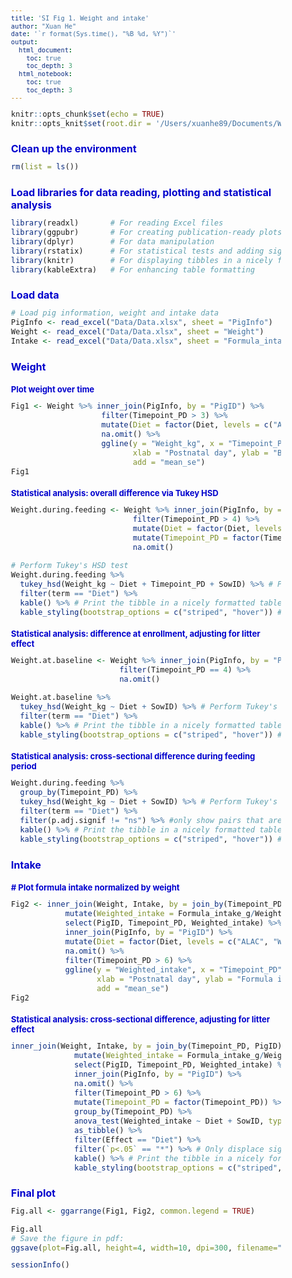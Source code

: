 ```yaml
---
title: 'SI Fig 1. Weight and intake'
author: "Xuan He"
date: '`r format(Sys.time(), "%B %d, %Y")`'
output:
  html_document: 
    toc: true
    toc_depth: 3
  html_notebook: 
    toc: true
    toc_depth: 3
---
```

<style type="text/css">
body{ /* Normal  */ font-size: 12px;}
td {  /* Table  */ font-size: 10px;}
h1.title {font-size: 22px; color: DarkRed; font-style: bold;}
h1 { /* Header 1 */ font-size: 16px; color: mediumblue; font-style: bold;}
h2 { /* Header 2 */ font-size: 13px; color: mediumblue; font-style: bold;}
h3 { /* Header 3 */ font-size: 11px; font-family: "Times New Roman", Times, serif; color: mediumblue;}
code.r{ /* Code block */ font-size: 12px;}
pre { /* Code block - determines code spacing between lines */ font-size: 12px;}
</style>

```r
knitr::opts_chunk$set(echo = TRUE)
knitr::opts_knit$set(root.dir = '/Users/xuanhe89/Documents/WorkSpace/Research projects/Lactation/ALAC/Manuscripts/Paper #1/Figures and Tables R codes')

```


# Clean up the environment
```r
rm(list = ls())
```


# Load libraries for data reading, plotting and statistical analysis
```r
library(readxl)       # For reading Excel files
library(ggpubr)       # For creating publication-ready plots
library(dplyr)        # For data manipulation
library(rstatix)      # For statistical tests and adding significance markers
library(knitr)        # For displaying tibbles in a nicely formatted table
library(kableExtra)   # For enhancing table formatting
```


# Load data
```r
# Load pig information, weight and intake data
PigInfo <- read_excel("Data/Data.xlsx", sheet = "PigInfo")
Weight <- read_excel("Data/Data.xlsx", sheet = "Weight")
Intake <- read_excel("Data/Data.xlsx", sheet = "Formula_intake")
```


# Weight
## Plot weight over time
```r
Fig1 <- Weight %>% inner_join(PigInfo, by = "PigID") %>% 
                    filter(Timepoint_PD > 3) %>%
                    mutate(Diet = factor(Diet, levels = c("ALAC", "WPI", "SF"))) %>%
                    na.omit() %>%
                    ggline(y = "Weight_kg", x = "Timepoint_PD", color = "Diet", palette = c("turquoise3","purple", "orange"),
                           xlab = "Postnatal day", ylab = "Body weight (kg)", position = position_dodge(0.3), size = 0.7,
                           add = "mean_se") 
Fig1
```


## Statistical analysis: overall difference via Tukey HSD
```r
Weight.during.feeding <- Weight %>% inner_join(PigInfo, by = "PigID") %>% 
                           filter(Timepoint_PD > 4) %>%
                           mutate(Diet = factor(Diet, levels = c("ALAC", "WPI", "SF"))) %>%
                           mutate(Timepoint_PD = factor(Timepoint_PD))%>%
                           na.omit()

# Perform Tukey's HSD test
Weight.during.feeding %>% 
  tukey_hsd(Weight_kg ~ Diet + Timepoint_PD + SowID) %>% # Perform Tukey's HSD test
  filter(term == "Diet") %>%
  kable() %>% # Print the tibble in a nicely formatted table
  kable_styling(bootstrap_options = c("striped", "hover")) # Enhance table formatting with kableExtra
```

## Statistical analysis: difference at enrollment, adjusting for litter effect
```r
Weight.at.baseline <- Weight %>% inner_join(PigInfo, by = "PigID") %>% 
                        filter(Timepoint_PD == 4) %>%
                        na.omit()

Weight.at.baseline %>% 
  tukey_hsd(Weight_kg ~ Diet + SowID) %>% # Perform Tukey's HSD test
  filter(term == "Diet") %>%
  kable() %>% # Print the tibble in a nicely formatted table
  kable_styling(bootstrap_options = c("striped", "hover")) # Enhance table formatting with kableExtra
```
## Statistical analysis: cross-sectional difference during feeding period
```r
Weight.during.feeding %>% 
  group_by(Timepoint_PD) %>% 
  tukey_hsd(Weight_kg ~ Diet + SowID) %>% # Perform Tukey's HSD test
  filter(term == "Diet") %>% 
  filter(p.adj.signif != "ns") %>% #only show pairs that are not significantly different
  kable() %>% # Print the tibble in a nicely formatted table
  kable_styling(bootstrap_options = c("striped", "hover")) # Enhance table formatting with kableExtra
```


# Intake

## # Plot formula intake normalized by weight
```r
Fig2 <- inner_join(Weight, Intake, by = join_by(Timepoint_PD, PigID)) %>%
            mutate(Weighted_intake = Formula_intake_g/Weight_kg) %>% # Normalize intake by weight
            select(PigID, Timepoint_PD, Weighted_intake) %>%
            inner_join(PigInfo, by = "PigID") %>% 
            mutate(Diet = factor(Diet, levels = c("ALAC", "WPI"))) %>%
            na.omit() %>%
            filter(Timepoint_PD > 6) %>%
            ggline(y = "Weighted_intake", x = "Timepoint_PD", color = "Diet", palette = c("turquoise3","purple"), size = 0.7,
                   xlab = "Postnatal day", ylab = "Formula intake (g per kg body weight)", position = position_dodge(0.2),
                   add = "mean_se") 
Fig2
```

## Statistical analysis: cross-sectional difference, adjusting for litter effect
```r
inner_join(Weight, Intake, by = join_by(Timepoint_PD, PigID)) %>%
              mutate(Weighted_intake = Formula_intake_g/Weight_kg) %>%
              select(PigID, Timepoint_PD, Weighted_intake) %>%
              inner_join(PigInfo, by = "PigID") %>% 
              na.omit() %>%
              filter(Timepoint_PD > 6) %>%
              mutate(Timepoint_PD = factor(Timepoint_PD)) %>% 
              group_by(Timepoint_PD) %>% 
              anova_test(Weighted_intake ~ Diet + SowID, type = 1) %>%
              as_tibble() %>%
              filter(Effect == "Diet") %>%
              filter(`p<.05` == "*") %>% # Only displace significance
              kable() %>% # Print the tibble in a nicely formatted table
              kable_styling(bootstrap_options = c("striped", "hover")) # Enhance table formatting with kableExtra

```


# Final plot
```r
Fig.all <- ggarrange(Fig1, Fig2, common.legend = TRUE)

Fig.all
# Save the figure in pdf:
ggsave(plot=Fig.all, height=4, width=10, dpi=300, filename="SI Figure 1/SI.Fig1.pdf", useDingbats=FALSE)
```

```r
sessionInfo()
```
